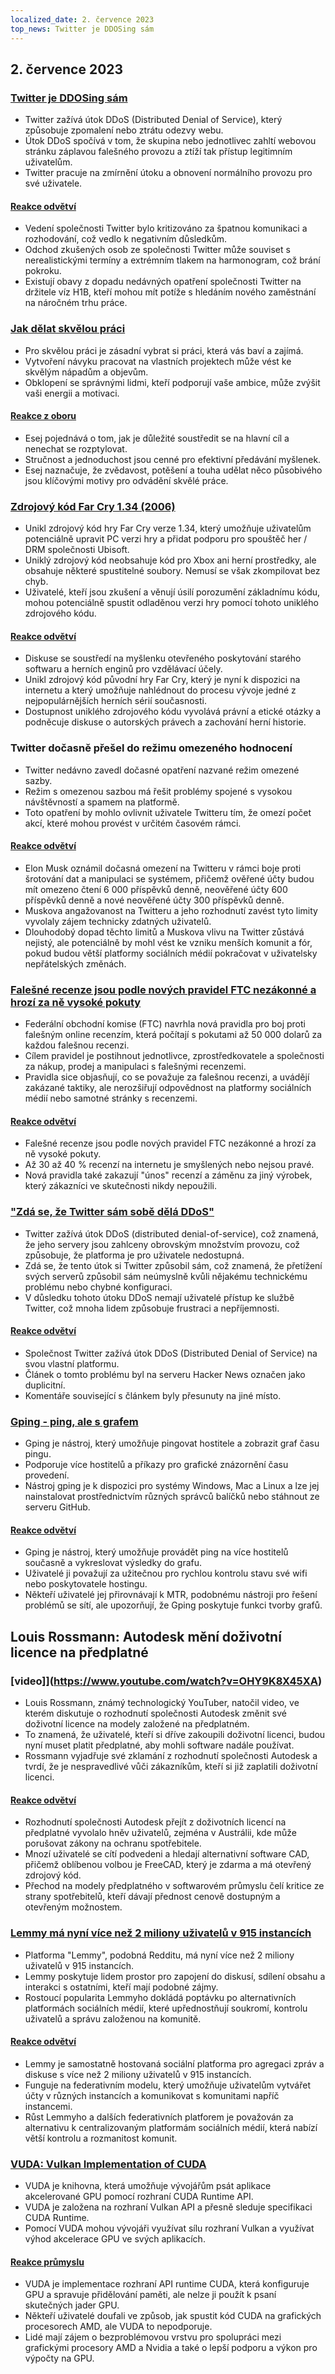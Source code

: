 ```yaml
---
localized_date: 2. července 2023
top_news: Twitter je DDOSing sám
---
```




<CallToAction />

<Steps>

## 2. července 2023

### [Twitter je DDOSing sám](https://sfba.social/@sysop408/110639435788921057)

- Twitter zažívá útok DDoS (Distributed Denial of Service), který způsobuje zpomalení nebo ztrátu odezvy webu.
- Útok DDoS spočívá v tom, že skupina nebo jednotlivec zahltí webovou stránku záplavou falešného provozu a ztíží tak přístup legitimním uživatelům.
- Twitter pracuje na zmírnění útoku a obnovení normálního provozu pro své uživatele.

#### [Reakce odvětví](http://news.ycombinator.com/item?id=36553236)

- Vedení společnosti Twitter bylo kritizováno za špatnou komunikaci a rozhodování, což vedlo k negativním důsledkům.
- Odchod zkušených osob ze společnosti Twitter může souviset s nerealistickými termíny a extrémním tlakem na harmonogram, což brání pokroku.
- Existují obavy z dopadu nedávných opatření společnosti Twitter na držitele víz H1B, kteří mohou mít potíže s hledáním nového zaměstnání na náročném trhu práce.

### [Jak dělat skvělou práci](http://paulgraham.com/greatwork.html)

- Pro skvělou práci je zásadní vybrat si práci, která vás baví a zajímá.
- Vytvoření návyku pracovat na vlastních projektech může vést ke skvělým nápadům a objevům.
- Obklopení se správnými lidmi, kteří podporují vaše ambice, může zvýšit vaši energii a motivaci.

#### [Reakce z oboru](http://news.ycombinator.com/item?id=36550615)

- Esej pojednává o tom, jak je důležité soustředit se na hlavní cíl a nenechat se rozptylovat.
- Stručnost a jednoduchost jsou cenné pro efektivní předávání myšlenek.
- Esej naznačuje, že zvědavost, potěšení a touha udělat něco působivého jsou klíčovými motivy pro odvádění skvělé práce.

### [Zdrojový kód Far Cry 1.34 (2006)](https://archive.org/details/far-cry-1.34-complete)

- Unikl zdrojový kód hry Far Cry verze 1.34, který umožňuje uživatelům potenciálně upravit PC verzi hry a přidat podporu pro spouštěč her / DRM společnosti Ubisoft.
- Uniklý zdrojový kód neobsahuje kód pro Xbox ani herní prostředky, ale obsahuje některé spustitelné soubory. Nemusí se však zkompilovat bez chyb.
- Uživatelé, kteří jsou zkušení a věnují úsilí porozumění základnímu kódu, mohou potenciálně spustit odladěnou verzi hry pomocí tohoto uniklého zdrojového kódu.

#### [Reakce odvětví](http://news.ycombinator.com/item?id=36547801)

- Diskuse se soustředí na myšlenku otevřeného poskytování starého softwaru a herních enginů pro vzdělávací účely.
- Unikl zdrojový kód původní hry Far Cry, který je nyní k dispozici na internetu a který umožňuje nahlédnout do procesu vývoje jedné z nejpopulárnějších herních sérií současnosti.
- Dostupnost uniklého zdrojového kódu vyvolává právní a etické otázky a podněcuje diskuse o autorských právech a zachování herní historie.

### Twitter dočasně přešel do režimu omezeného hodnocení

- Twitter nedávno zavedl dočasné opatření nazvané režim omezené sazby.
- Režim s omezenou sazbou má řešit problémy spojené s vysokou návštěvností a spamem na platformě.
- Toto opatření by mohlo ovlivnit uživatele Twitteru tím, že omezí počet akcí, které mohou provést v určitém časovém rámci.

#### [Reakce odvětví](http://news.ycombinator.com/item?id=36552324)

- Elon Musk oznámil dočasná omezení na Twitteru v rámci boje proti šrotování dat a manipulaci se systémem, přičemž ověřené účty budou mít omezeno čtení 6 000 příspěvků denně, neověřené účty 600 příspěvků denně a nové neověřené účty 300 příspěvků denně.
- Muskova angažovanost na Twitteru a jeho rozhodnutí zavést tyto limity vyvolaly zájem technicky zdatných uživatelů.
- Dlouhodobý dopad těchto limitů a Muskova vlivu na Twitter zůstává nejistý, ale potenciálně by mohl vést ke vzniku menších komunit a fór, pokud budou větší platformy sociálních médií pokračovat v uživatelsky nepřátelských změnách.

### [Falešné recenze jsou podle nových pravidel FTC nezákonné a hrozí za ně vysoké pokuty](https://www.washingtonpost.com/technology/2023/06/30/fake-reviews-online-ftc/)

- Federální obchodní komise (FTC) navrhla nová pravidla pro boj proti falešným online recenzím, která počítají s pokutami až 50 000 dolarů za každou falešnou recenzi.
- Cílem pravidel je postihnout jednotlivce, zprostředkovatele a společnosti za nákup, prodej a manipulaci s falešnými recenzemi.
- Pravidla sice objasňují, co se považuje za falešnou recenzi, a uvádějí zakázané taktiky, ale nerozšiřují odpovědnost na platformy sociálních médií nebo samotné stránky s recenzemi.

#### [Reakce odvětví](http://news.ycombinator.com/item?id=36556228)

- Falešné recenze jsou podle nových pravidel FTC nezákonné a hrozí za ně vysoké pokuty.
- Až 30 až 40 % recenzí na internetu je smyšlených nebo nejsou pravé.
- Nová pravidla také zakazují "únos" recenzí a záměnu za jiný výrobek, který zákazníci ve skutečnosti nikdy nepoužili.

### ["Zdá se, že Twitter sám sobě dělá DDoS"](https://sfba.social/@sysop408/110639474671754723)

- Twitter zažívá útok DDoS (distributed denial-of-service), což znamená, že jeho servery jsou zahlceny obrovským množstvím provozu, což způsobuje, že platforma je pro uživatele nedostupná.
- Zdá se, že tento útok si Twitter způsobil sám, což znamená, že přetížení svých serverů způsobil sám neúmyslně kvůli nějakému technickému problému nebo chybné konfiguraci.
- V důsledku tohoto útoku DDoS nemají uživatelé přístup ke službě Twitter, což mnoha lidem způsobuje frustraci a nepříjemnosti.

#### [Reakce odvětví](http://news.ycombinator.com/item?id=36553762)

- Společnost Twitter zažívá útok DDoS (Distributed Denial of Service) na svou vlastní platformu.
- Článek o tomto problému byl na serveru Hacker News označen jako duplicitní.
- Komentáře související s článkem byly přesunuty na jiné místo.

### [Gping - ping, ale s grafem](https://github.com/orf/gping)

- Gping je nástroj, který umožňuje pingovat hostitele a zobrazit graf času pingu.
- Podporuje více hostitelů a příkazy pro grafické znázornění času provedení.
- Nástroj gping je k dispozici pro systémy Windows, Mac a Linux a lze jej nainstalovat prostřednictvím různých správců balíčků nebo stáhnout ze serveru GitHub.

#### [Reakce odvětví](http://news.ycombinator.com/item?id=36548676)

- Gping je nástroj, který umožňuje provádět ping na více hostitelů současně a vykreslovat výsledky do grafu.
- Uživatelé ji považují za užitečnou pro rychlou kontrolu stavu své wifi nebo poskytovatele hostingu.
- Někteří uživatelé jej přirovnávají k MTR, podobnému nástroji pro řešení problémů se sítí, ale upozorňují, že Gping poskytuje funkci tvorby grafů.

## Louis Rossmann: Autodesk mění doživotní licence na předplatné

### [video]](https://www.youtube.com/watch?v=OHY9K8X45XA)

- Louis Rossmann, známý technologický YouTuber, natočil video, ve kterém diskutuje o rozhodnutí společnosti Autodesk změnit své doživotní licence na modely založené na předplatném.
- To znamená, že uživatelé, kteří si dříve zakoupili doživotní licenci, budou nyní muset platit předplatné, aby mohli software nadále používat.
- Rossmann vyjadřuje své zklamání z rozhodnutí společnosti Autodesk a tvrdí, že je nespravedlivé vůči zákazníkům, kteří si již zaplatili doživotní licenci.

#### [Reakce odvětví](http://news.ycombinator.com/item?id=36547864)

- Rozhodnutí společnosti Autodesk přejít z doživotních licencí na předplatné vyvolalo hněv uživatelů, zejména v Austrálii, kde může porušovat zákony na ochranu spotřebitele.
- Mnozí uživatelé se cítí podvedeni a hledají alternativní software CAD, přičemž oblíbenou volbou je FreeCAD, který je zdarma a má otevřený zdrojový kód.
- Přechod na modely předplatného v softwarovém průmyslu čelí kritice ze strany spotřebitelů, kteří dávají přednost cenově dostupným a otevřeným možnostem.

### [Lemmy má nyní více než 2 miliony uživatelů v 915 instancích](https://lemmymap.feddit.de)

- Platforma "Lemmy", podobná Redditu, má nyní více než 2 miliony uživatelů v 915 instancích.
- Lemmy poskytuje lidem prostor pro zapojení do diskusí, sdílení obsahu a interakci s ostatními, kteří mají podobné zájmy.
- Rostoucí popularita Lemmyho dokládá poptávku po alternativních platformách sociálních médií, které upřednostňují soukromí, kontrolu uživatelů a správu založenou na komunitě.

#### [Reakce odvětví](http://news.ycombinator.com/item?id=36546425)

- Lemmy je samostatně hostovaná sociální platforma pro agregaci zpráv a diskuse s více než 2 miliony uživatelů v 915 instancích.
- Funguje na federativním modelu, který umožňuje uživatelům vytvářet účty v různých instancích a komunikovat s komunitami napříč instancemi.
- Růst Lemmyho a dalších federativních platforem je považován za alternativu k centralizovaným platformám sociálních médií, která nabízí větší kontrolu a rozmanitost komunit.

### [VUDA: Vulkan Implementation of CUDA](https://github.com/jgbit/vuda)

- VUDA je knihovna, která umožňuje vývojářům psát aplikace akcelerované GPU pomocí rozhraní CUDA Runtime API.
- VUDA je založena na rozhraní Vulkan API a přesně sleduje specifikaci CUDA Runtime.
- Pomocí VUDA mohou vývojáři využívat sílu rozhraní Vulkan a využívat výhod akcelerace GPU ve svých aplikacích.

#### [Reakce průmyslu](http://news.ycombinator.com/item?id=36549637)

- VUDA je implementace rozhraní API runtime CUDA, která konfiguruje GPU a spravuje přidělování paměti, ale nelze ji použít k psaní skutečných jader GPU.
- Někteří uživatelé doufali ve způsob, jak spustit kód CUDA na grafických procesorech AMD, ale VUDA to nepodporuje.
- Lidé mají zájem o bezproblémovou vrstvu pro spolupráci mezi grafickými procesory AMD a Nvidia a také o lepší podporu a výkon pro výpočty na GPU.

</Steps>
